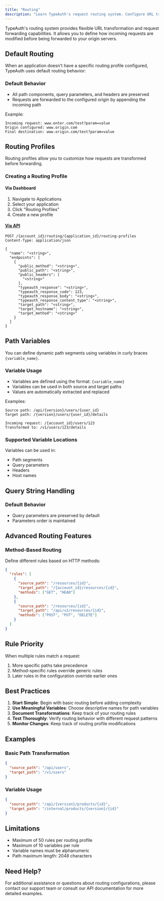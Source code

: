 ```yaml
---
title: "Routing"
description: "Learn TypeAuth's request routing system. Configure URL transformations, handle path variables, and manage traffic flow to your origin servers."
---
```


TypeAuth's routing system provides flexible URL transformation and request forwarding capabilities. It allows you to define how incoming requests are modified before being forwarded to your origin servers.

## Default Routing

When an application doesn't have a specific routing profile configured, TypeAuth uses default routing behavior:

### Default Behavior

- All path components, query parameters, and headers are preserved
- Requests are forwarded to the configured origin by appending the incoming path

Example:
```
Incoming request: www.enter.com/test?param=value
Origin configured: www.origin.com
Final destination: www.origin.com/test?param=value
```

## Routing Profiles

Routing profiles allow you to customize how requests are transformed before forwarding.

### Creating a Routing Profile

#### Via Dashboard
1. Navigate to Applications
2. Select your application
3. Click "Routing Profiles"
4. Create a new profile

#### [Via API](https://docs.typeauth.com/api-reference/routing/create-a-new-routing-profile)
```http
POST /{account_id}/routing/{application_id}/routing-profiles
Content-Type: application/json

{
  "name": "<string>",
  "endpoints": [
    {
      "public_method": "<string>",
      "public_path": "<string>",
      "public_headers": [
        "<string>"
      ],
      "typeauth_response": "<string>",
      "typeauth_response_code": 123,
      "typeauth_response_body": "<string>",
      "typeauth_response_content_type": "<string>",
      "target_path": "<string>",
      "target_hostname": "<string>",
      "target_method": "<string>"
    }
  ]
}
```

## Path Variables

You can define dynamic path segments using variables in curly braces `{variable_name}`.

### Variable Usage

- Variables are defined using the format: `{variable_name}`
- Variables can be used in both source and target paths
- Values are automatically extracted and replaced

Examples:

```
Source path: /api/{version}/users/{user_id}
Target path: /{version}/users/{user_id}/details

Incoming request: /{account_id}/users/123
Transformed to: /v1/users/123/details
```

### Supported Variable Locations

Variables can be used in:
- Path segments
- Query parameters
- Headers
- Host names

## Query String Handling

### Default Behavior
- Query parameters are preserved by default
- Parameters order is maintained


## Advanced Routing Features

### Method-Based Routing

Define different rules based on HTTP methods:

```json
{
  "rules": [
    {
      "source_path": "/resources/{id}",
      "target_path": "/{account_id}/resources/{id}",
      "methods": ["GET", "HEAD"]
    },
    {
      "source_path": "/resources/{id}",
      "target_path": "/api/v2/resources/{id}",
      "methods": ["POST", "PUT", "DELETE"]
    }
  ]
}
```


## Rule Priority

When multiple rules match a request:
1. More specific paths take precedence
2. Method-specific rules override generic rules
3. Later rules in the configuration override earlier ones

## Best Practices

1. **Start Simple**: Begin with basic routing before adding complexity
2. **Use Meaningful Variables**: Choose descriptive names for path variables
3. **Document Transformations**: Keep track of your routing rules
4. **Test Thoroughly**: Verify routing behavior with different request patterns
5. **Monitor Changes**: Keep track of routing profile modifications

## Examples

### Basic Path Transformation
```json
{
  "source_path": "/api/users",
  "target_path": "/v1/users"
}
```

### Variable Usage
```json
{
  "source_path": "/api/{version}/products/{id}",
  "target_path": "/internal/products/{version}/{id}"
}
```

## Limitations

- Maximum of 50 rules per routing profile
- Maximum of 10 variables per rule
- Variable names must be alphanumeric
- Path maximum length: 2048 characters

## Need Help?

For additional assistance or questions about routing configurations, please contact our support team or consult our API documentation for more detailed examples.
